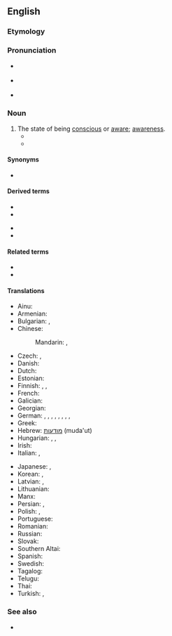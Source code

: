 ==English==

===Etymology===
{{suffix|conscious|ness|lang=en}}

===Pronunciation===
* {{a|GA}} {{IPA|/ˈkɑnʃəsnəs/|lang=en}}
* {{a|RP}} {{IPA|/ˈkɒnʃəsnəs/|lang=en}}
* {{audio|en-us-consciousness.ogg|Audio (US)|lang=en}}

===Noun===
{{wikipedia}}
{{en-noun|~|es}}

# The state of being [[conscious]] or [[aware]]; [[awareness]].
#* {{quote-book|year=1898|author={{w|Winston Churchill (novelist)|Winston Churchill}}
|title={{w|The Celebrity}}|chapter=5
|passage=Although the Celebrity was almost impervious to sarcasm, he was now beginning to exhibit visible signs of uneasiness, the '''consciousness''' dawning upon him that his eccentricity was not receiving the ovation it merited.}}
#* {{quote-magazine|date=2013-08-03|volume=408|issue=8847|magazine={{w|The Economist}}
|title=[http://www.economist.com/news/science-and-technology/21582495-computers-will-help-people-understand-brains-better-and-understanding-brains The machine of a new soul]
|passage=Yet this is the level of organisation that does the actual thinking—and is, presumably, the seat of '''consciousness'''.}}

====Synonyms====
* {{l|en|witfulness}}

====Derived terms====
{{der-top}}
* {{l|en|cyberconsciousness}}
* {{l|en|hyperconsciousness}}
{{der-mid}}
* {{l|en|raise someone's consciousness}}
* {{l|en|teleconsciousness}}
{{der-bottom}}

====Related terms====
* {{l|en|conscious}}
* {{l|en|conscience}}

====Translations====
{{trans-top|awareness}}
* Ainu: {{t|ain|エコンラム|tr=ekonramu}}
* Armenian: {{t+|hy|գիտակցություն|sc=Armn}}
* Bulgarian: {{t+|bg|съзнание|n}}, {{t+|bg|съзнателност|f}}
* Chinese:
*: Mandarin: {{t+|cmn|意識|sc=Hani}}, {{t+|cmn|意识|tr=yìshí|sc=Hani}}
* Czech: {{t+|cs|vědomí|n}}, {{t|cs|uvědomění|n}}
* Danish: {{t|da|bevidsthed}}
* Dutch: {{t+|nl|bewustzijn|n}}
* Estonian: {{t|et|teadvus}}
* Finnish: {{t+|fi|tajunta}}, {{t+|fi|tietoisuus}}, {{t+|fi|taju}}
* French: {{t+|fr|conscience|f}}
* Galician: {{t+|gl|consciencia|f}}
* Georgian: {{t|ka|ცნობიერება|sc=Geor}}
* German: {{t+|de|Bewusstsein|n}}, {{t+|de|Verständnis|n}}, {{t|de|Gewahrsein|n}}, {{t|de|Gewahrwerden|n}}, {{t+|de|Erkenntnis|f}}, {{t|de|Bewusstheit|f}}, {{t+|de|Besinnung|f}}, {{t+|de|Wahrnehmung|f}}, {{t+|de|Gefühl|n}}
* Greek: {{t+|el|συνείδηση|f}}
* Hebrew: [[מודעות]] (muda'ut) {{g|f}}
* Hungarian: {{t+|hu|tudatosság}}, {{t+|hu|tudat}}, {{t+|hu|eszmélet}}
* Irish: {{t|ga|comhfhios|m}}
* Italian: {{t+|it|conoscenza|f}}, {{t+|it|coscienza|f}}
{{trans-mid}}
* Japanese: {{t+|ja|意識|tr=いしき, ishiki}}, {{t|ja|人心地|tr=ひとごこち, hitogokochi}}
* Korean: {{t+|ko|의식|tr=意識, uisik}}, {{t+|ko|자각|tr=自覺, jagak}}
* Latvian: {{t|lv|samaņa|f}}, {{t|lv|apziņa|f}}
* Lithuanian: {{t+|lt|sąmonė|f}}
* Manx: {{t|gv|co-yssaght|f}}
* Persian: {{t+|fa|خودآگاهی|tr=xodâgâhi|sc=fa-Arab}}, {{t+|fa|آگاهی|tr=âgâhi|sc=fa-Arab}}
* Polish: {{t+|pl|przytomność|f}}, {{t+|pl|świadomość|f}}
* Portuguese: {{t+|pt|consciência|f}}
* Romanian: {{t+|ro|conștiință|f}}
* Russian: {{t+|ru|созна́ние|n}}
* Slovak: {{t|sk|vedomie|n}}
* Southern Altai: {{t|alt|санаа|tr=sanaa|sc=Cyrl}}
* Spanish: {{t+|es|conciencia}}
* Swedish: {{t+|sv|medvetande|n}}
* Tagalog: {{t|tl|malay}}
* Telugu: {{t+|te|చేతనము}}
* Thai: {{t+|th|สติ}}
* Turkish: {{t+|tr|bilinç}}, {{t+|tr|şuur}}
{{trans-bottom}}

===See also===
* {{l|en|being-for-itself}}